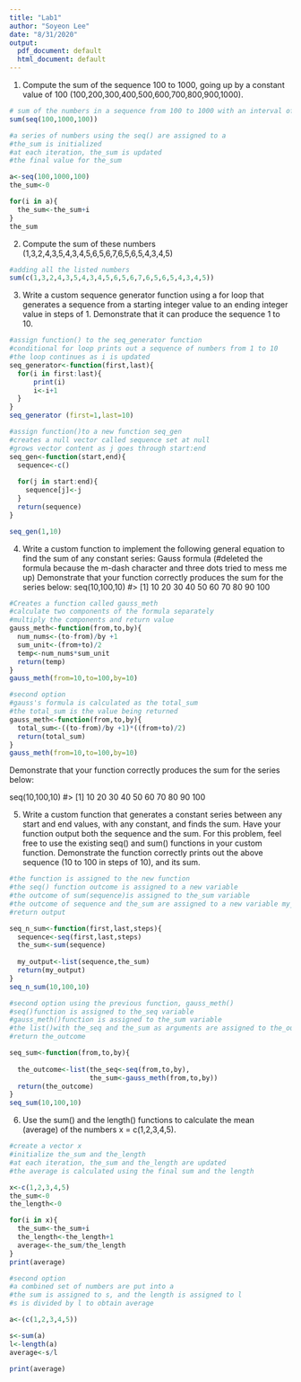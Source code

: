 ```yaml
---
title: "Lab1"
author: "Soyeon Lee"
date: "8/31/2020"
output:
  pdf_document: default
  html_document: default
---
```


1. Compute the sum of the sequence 100 to 1000, going up by a constant value of 100 (100,200,300,400,500,600,700,800,900,1000).
```r
# sum of the numbers in a sequence from 100 to 1000 with an interval of 100
sum(seq(100,1000,100)) 

#a series of numbers using the seq() are assigned to a 
#the_sum is initialized
#at each iteration, the_sum is updated
#the final value for the_sum

a<-seq(100,1000,100)
the_sum<-0

for(i in a){
  the_sum<-the_sum+i
}
the_sum
```

2. Compute the sum of these numbers (1,3,2,4,3,5,4,3,4,5,6,5,6,7,6,5,6,5,4,3,4,5)
```r
#adding all the listed numbers 
sum(c(1,3,2,4,3,5,4,3,4,5,6,5,6,7,6,5,6,5,4,3,4,5))
```

3. Write a custom sequence generator function using a for loop that generates a sequence from a starting integer value to an ending integer value in steps of 1. Demonstrate that it can produce the sequence 1 to 10.
```r
#assign function() to the seq_generator function
#conditional for loop prints out a sequence of numbers from 1 to 10
#the loop continues as i is updated
seq_generator<-function(first,last){
  for(i in first:last){
      print(i)
      i<-i+1
  }
}
seq_generator (first=1,last=10)

#assign function()to a new function seq_gen
#creates a null vector called sequence set at null
#grows vector content as j goes through start:end
seq_gen<-function(start,end){
  sequence<-c()
  
  for(j in start:end){
    sequence[j]<-j
  }  
  return(sequence)
}

seq_gen(1,10)
```
 
4. Write a custom function to implement the following general equation to find the sum of any constant series:
Gauss formula (#deleted the formula because the m-dash character and three dots tried to mess me up)
Demonstrate that your function correctly produces the sum for the series below:
seq(10,100,10)
#>  [1]  10  20  30  40  50  60  70  80  90 100
```r
#Creates a function called gauss_meth
#calculate two components of the formula separately
#multiply the components and return value
gauss_meth<-function(from,to,by){
  num_nums<-(to-from)/by +1
  sum_unit<-(from+to)/2
  temp<-num_nums*sum_unit
  return(temp)
}
gauss_meth(from=10,to=100,by=10)

#second option
#gauss's formula is calculated as the total_sum
#the total_sum is the value being returned
gauss_meth<-function(from,to,by){
  total_sum<-((to-from)/by +1)*((from+to)/2)
  return(total_sum)
}
gauss_meth(from=10,to=100,by=10)
```
Demonstrate that your function correctly produces the sum for the series below:

seq(10,100,10)
#>  [1]  10  20  30  40  50  60  70  80  90 100

5. Write a custom function that generates a constant series between any start and end values, with any constant, and finds the sum. Have your function output both the sequence and the sum. For this problem, feel free to use the existing seq() and sum() functions in your custom function. Demonstrate the function correctly prints out the above sequence (10 to 100 in steps of 10), and its sum.

```r
#the function is assigned to the new function
#the seq() function outcome is assigned to a new variable
#the outcome of sum(sequence)is assigned to the_sum variable
#the outcome of sequence and the_sum are assigned to a new variable my_output
#return output

seq_n_sum<-function(first,last,steps){
  sequence<-seq(first,last,steps)
  the_sum<-sum(sequence)
  
  my_output<-list(sequence,the_sum)
  return(my_output)
}
seq_n_sum(10,100,10)

#second option using the previous function, gauss_meth()
#seq()function is assigned to the_seq variable
#gauss_meth()function is assigned to the_sum variable
#the list()with the_seq and the_sum as arguments are assigned to the_outcome
#return the_outcome

seq_sum<-function(from,to,by){
 
  the_outcome<-list(the_seq<-seq(from,to,by),
                    the_sum<-gauss_meth(from,to,by))
  return(the_outcome)
}
seq_sum(10,100,10) 

```
 
6. Use the sum() and the length() functions to calculate the mean (average) of the numbers x = c(1,2,3,4,5).
```r
#create a vector x
#initialize the_sum and the_length
#at each iteration, the_sum and the_length are updated
#the average is calculated using the final sum and the length

x<-c(1,2,3,4,5)
the_sum<-0
the_length<-0

for(i in x){
  the_sum<-the_sum+i
  the_length<-the_length+1
  average<-the_sum/the_length
} 
print(average)

#second option
#a combined set of numbers are put into a
#the sum is assigned to s, and the length is assigned to l
#s is divided by l to obtain average

a<-(c(1,2,3,4,5))

s<-sum(a)
l<-length(a)
average<-s/l

print(average)
```

